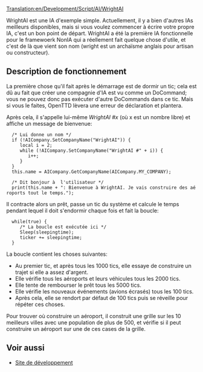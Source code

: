 [[Translation:en/Development/Script/AI/WrightAI]]


{{fr/NonIA}}

WrightAI est une IA d'exemple simple. Actuellement, il y a bien d'autres IAs meilleurs disponibles, mais si vous voulez commencer à écrire votre propre IA, c'est un bon point de départ.
WrightAI a été la première IA fonctionnelle pour le framewoerk NonIA qui a réellement fait quelque chose d'utile, et c'est de là que vient son nom (wright est un archaïsme anglais pour artisan ou constructeur).

== Description de fonctionnement ==
La première chose qu'il fait après le démarrage est de dormir un tic; cela est dû au fait que créer une compagnie d'IA est vu comme un DoCommand; vous ne pouvez donc pas exécuter d'autre DoCommands dans ce tic. Mais si vous le faites, OpenTTD lèvera une erreur de déclaration et plantera.

Après cela, il s'appelle lui-même ''WrightAI #x'' (où x est un nombre libre) et affiche un message de bienvenue:

    
   /* Lui donne un nom */
   if (!AICompany.SetCompanyName("WrightAI")) {
      local i = 2;
      while (!AICompany.SetCompanyName("WrightAI #" + i)) {
         i++;
      }
   }
   this.name = AICompany.GetCompanyName(AICompany.MY_COMPANY);
   
   /* Dit bonjour à  l'utilisateur */
   print(this.name + ": Bienvenue à WrightAI. Je vais construire des aéroports tout le temps.");

Il contracte alors un prêt, passe un tic du système et calcule le temps pendant lequel il doit s'endormir chaque fois et fait la boucle:
   while(true) {
      /* La boucle est exécutée ici */
      Sleep(sleepingtime);
      ticker += sleepingtime;
   }

La boucle contient les choses suivantes:
* Au premier tic, et après tous les 1000 tics, elle essaye de construire un trajet si elle a assez d'argent.
* Elle vérifie tous les aéroports et leurs véhicules tous les 2000 tics.
* Elle tente de rembourser le prêt tous les 5000 tics.
* Elle vérifie les nouveaux événements (avions écrasés) tous les 100 tics.
* Après cela, elle se rendort par défaut de 100 tics puis se réveille pour répéter ces choses.

Pour trouver où construire un aéroport, il construit une grille sur les 10 meilleurs villes avec une population de plus de 500, et vérifie si il peut construire un aéroport sur une de ces cases de la grille.

== Voir aussi ==
* [http://noai.openttd.org/projects/show/ai-wrightai Site de développement]